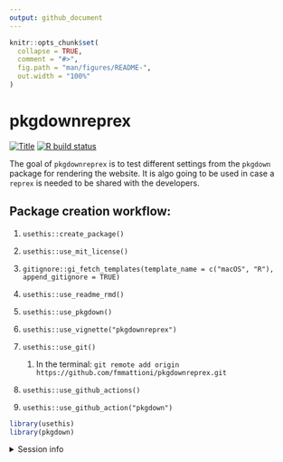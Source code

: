 ```yaml
---
output: github_document
---
```


<!-- README.md is generated from README.Rmd. Please edit that file -->

```r
knitr::opts_chunk$set(
  collapse = TRUE,
  comment = "#>",
  fig.path = "man/figures/README-",
  out.width = "100%"
)
```

# pkgdownreprex

<!-- badges: start -->
[![Title](https://img.shields.io/badge/pkgdown-reprex-green.svg)]()
[![R build status](https://github.com/fmmattioni/pkgdownreprex/workflows/R-CMD-check/badge.svg)](https://github.com/fmmattioni/pkgdownreprex/actions)
<!-- badges: end -->

The goal of `pkgdownreprex` is to test different settings from the `pkgdown` package for rendering the website. It is algo going to be used in case a `reprex` is needed to be shared with the developers.

## Package creation workflow:

1. `usethis::create_package()`

1. `usethis::use_mit_license()`

1. `gitignore::gi_fetch_templates(template_name = c("macOS", "R"), append_gitignore = TRUE)`

1. `usethis::use_readme_rmd()`

1. `usethis::use_pkgdown()`

1. `usethis::use_vignette("pkgdownreprex")`

1. `usethis::use_git()`

    1. In the terminal: `git remote add origin https://github.com/fmmattioni/pkgdownreprex.git`

1. `usethis::use_github_actions()`

1. `usethis::use_github_action("pkgdown")`

```r
library(usethis)
library(pkgdown)
```

<details><summary>Session info</summary>
```r
sessioninfo::session_info()
```
</details>

